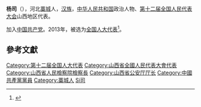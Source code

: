 '''杨司'''（{{bd|1956年||}}），河北[[藁城|藁城]]人，[[汉族|汉族]]，[[中华人民共和国|中华人民共和国]]政治人物、[[第十二届全国人民代表大会|第十二届全国人民代表大会]]山西地区代表。

加入[[中国共产党|中国共产党]]。2013年，被选为[[全国人大代表|全国人大代表]]<ref>{{cite news|title=全国人大代表信息-杨司|url= http://210.82.31.1:8084/delegate/viewDelegate.action?dbid=120257|accessdate=2013-03-28|newspaper=全国人大网|archive-url=https://web.archive.org/web/20160306051105/http://www.npc.gov.cn/delegate/viewDelegate.action?dbid=120257|archive-date=2016-03-06|dead-url=yes}}</ref>。

==參考文獻==
{{reflist}}
{{中国政治人物小作品}}
{{DEFAULTSORT:Yang楊}}
[[Category:第十二届全国人大代表|Category:第十二届全国人大代表]]
[[Category:山西省全國人民代表大會代表|Category:山西省全國人民代表大會代表]]
[[Category:山西省人民檢察院檢察長|Category:山西省人民檢察院檢察長]]
[[Category:山西省公安厅厅长|Category:山西省公安厅厅长]]
[[Category:中國共產黨黨員|Category:中國共產黨黨員]]
[[Category:藁城人|Category:藁城人]]
[[Category:楊姓|Si司]]